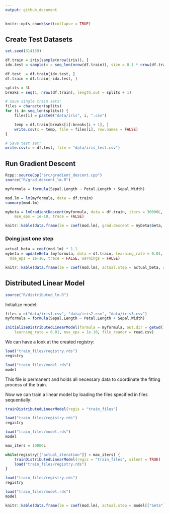 ```yaml
---
output: github_document
---
```


```r
knitr::opts_chunk$set(collapse = TRUE)
```

## Create Test Datasets

```r
set.seed(314159)

df.train = iris[sample(nrow(iris)), ]
idx.test = sample(x = seq_len(nrow(df.train)), size = 0.1 * nrow(df.train))

df.test  = df.train[idx.test, ]
df.train = df.train[-idx.test, ]

splits = 3L
breaks = seq(1, nrow(df.train), length.out = splits + 1)

# Save single train sets:
files = character(splits)
for (i in seq_len(splits)) {
	files[i] = paste0("data/iris", i, ".csv")

	temp = df.train[breaks[i]:breaks[i + 1], ]
	write.csv(x = temp, file = files[i], row.names = FALSE)
}

# Save test set:
write.csv(x = df.test, file = "data/iris_test.csv")
```


## Run Gradient Descent

```r
Rcpp::sourceCpp("src/gradient_descent.cpp")
source("R/grad_descent_lm.R")

myformula = formula(Sepal.Length ~ Petal.Length + Sepal.Width)

mod.lm = lm(myformula, data = df.train)
summary(mod.lm)

mybeta = lmGradientDescent(myformula, data = df.train, iters = 30000L, learning_rate = 0.01,
	mse_eps = 1e-10, trace = FALSE)
```
```r
knitr::kable(data.frame(lm = coef(mod.lm), grad.descent = mybeta$beta, diff = coef(mod.lm) - mybeta$beta))
```

### Doing just one step

```r
actual_beta = coef(mod.lm) * 1.1
mybeta = updateBeta (myformula, data = df.train, learning_rate = 0.01, actual_beta = actual_beta, 
  mse_eps = 1e-10, trace = FALSE, warnings = FALSE)

knitr::kable(data.frame(lm = coef(mod.lm), actual.step = actual_beta, after.step = mybeta$beta))
```

## Distributed Linear Model

```r
source("R/distributed_lm.R")
```

Initialize model:

```r
files = c("data/iris1.csv", "data/iris2.csv", "data/iris3.csv")
myformula = formula(Sepal.Length ~ Petal.Length + Sepal.Width)

initializeDistributedLinearModel(formula = myformula, out.dir = getwd(), files = files, epochs = 30000L, 
	learning_rate = 0.01, mse_eps = 1e-10, file_reader = read.csv)
```

We can have a look at the created registry:
```r
load("train_files/registry.rds")
registry

load("train_files/model.rds")
model
```

This file is permanent and holds all necessary data to coordinate the fitting process of the train.

Now we can train a linear model by loading the files specified in files sequentially:

```r
trainDistributedLinearModel(regis = "train_files")

load("train_files/registry.rds")
registry

load("train_files/model.rds")
model

max_iters = 10000L

while(registry[["actual_iteration"]] < max_iters) {
	trainDistributedLinearModel(regis = "train_files", silent = TRUE)
	load("train_files/registry.rds")
}

load("train_files/registry.rds")
registry

load("train_files/model.rds")
model

knitr::kable(data.frame(lm = coef(mod.lm), actual.step = model[["beta"]]))
```